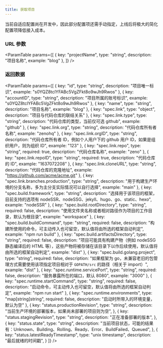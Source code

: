 ```yaml
---
title: 获取项目
---
```



<Metadata 
    title="获取项目"
    verb="GET"
    path="/v1/projects/:projectName"
/>

当前自适应配置尚在开发中，因此部分配置项还需手动指定，上线后将极大的简化配置项降低接入成本。

### URL 参数

<ParamTable
    params={[
        {
            key: "projectName",
            type: "string",
            description: "项目名称",
            example: "blog"
        },
    ]}
/>


### 返回数据

<ParamTable
    params={[
        {
            key: "id",
            type: "string",
            description: "项目唯一标识",
            example: "s0YQZ8tclYFABc5VgZFkt8o9wJh9Rwos"
        },
        {
            key: "accountID",
            type: "string",
            description: "项目所属的账号标识",
            example: "s0YQZ8tclYFABc5VgZFkt8o9wJh9Rwos"
        },
        {
            key: "name",
            type: "string",
            description: "项目名称",
            example: "blog"
        },
        {
            key: "spec.link",
            type: "object",
            description: "项目与代码仓库的联结关系"
        },
        {
            key: "spec.link.type",
            type: "string",
            description: "代码仓库的类型，当前仅可选 github",
            example: "github"
        },
        {
            key: "spec.link.org",
            type: "string",
            description: "代码仓库所有者名称",
            example: "zenohq"
        },
        {
            key: "spec.link.orgID",
            type: "string",
            description: "代码仓库所有者 ID，例如个人用户下的 github 用户 ID，如果是组织用户，则为组织 ID",
            example: "123"
        },
        {
            key: "spec.link.repo",
            type: "string",
            required: true,
            description: "代码仓库名称",
            example: "zeno"
        },
        {
            key: "spec.link.repoID",
            type: "string",
            required: true,
            description: "代码仓库的 ID",
            example: "1637072208"
        },
        {
            key: "spec.link.cloneURL",
            type: "string",
            description: "代码仓库的克隆地址",
            example: "https://github.com/acme/acme.git"
        },
        {
            key: "spec.link.branches.production",
            type: "string",
            description: "用于构建生产环境的分支名称，多为主分支实际情况可以自行选择",
            example: "main"
        },
        {
            key: "spec.build.framework",
            type: "string",
            description: "选择用于该项目的框架，目前支持的选项有 nodeSSR、nodeSSG、jekyll、hugo、go、static、hexo",
            example: "nodeSSR"
        },
        {
            key: "spec.build.rootDirectory",
            type: "string",
            required: false,
            description: "使用文件夹名称或者相对路径作为项目的工作目录，默认为根目录",
            example: "workspace"
        },
        {
            key: "spec.build.buildCommand",
            type: "string",
            required: false,
            description: "构建所使用的命令，可主动传入也可留空，默认值将由所选的框架自动判定",
            example: "npm run build"
        },
        {
            key: "spec.build.artifactsDirectory",
            type: "string",
            required: false,
            description: "项目可能具有构建产物（例如 nodeSSG 静态编译后的 HTML 等），这些产物将被存储在该目录下以作后续使用，默认值将由所选的框架自动判定",
            example: "dist"
        },
        {
            key: "spec.build.golang.project",
            type: "string",
            required: false,
            description: "如果框架为 go，未兼容老旧的包管理方式需要使用该项指定项目相对于 `GOPATH/src` 的路径（相关于 import）",
            example: "dist"
        },
        {
            key: "spec.runtime.servicePort",
            type: "string",
            required: false,
            description: "服务暴露所在的端口，默认 8080",
            example: "3000"
        },
        {
            key: "spec.runtime.startCommand",
            type: "string",
            required: false,
            description: "启动命令，可主动传入也可留空，默认值将由所选的框架自动判定",
            example: "npm run start"
        },
        {
            key: "spec.runtime.environments",
            type: "map[string]string",
            required: false,
            description: "启动时所带入的环境变量，默认为空"
        },
        {
            key: "status.productionRevision",
            type: "string",
            description: "当前生产环境的部署版本，如果尚未部署的项目则为空",
        },
        {
            key: "status.stagingRevision",
            type: "string",
            description: "正在准备部署的版本",
        },
        {
            key: "status.state",
            type: "string",
            description: "当前项目状态，可能的结果有：Unknown、Building、Rolling、Ready、Error、BuildFailed、Queued",
        },
        {
            key: "status.latestReadyTimestamp",
            type: "unix timestamp",
            description: "最后就绪的时间戳",
        }
    ]}
/>